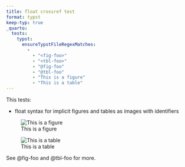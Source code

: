 ```yaml
---
title: float crossref test
format: typst
keep-typ: true
_quarto:
  tests:
    typst:
      ensureTypstFileRegexMatches:
        - 
          - "<fig-foo>"
          - "<tbl-foo>"
          - "@fig-foo"
          - "@tbl-foo"
          - "This is a figure"
          - "This is a table"
---
```


This tests:

- float syntax for implicit figures and tables as images with identifiers

![This is a figure](img/surus.jpg){#fig-foo}

![This is a table](img/surus.jpg){#tbl-foo}

See @fig-foo and @tbl-foo for more.